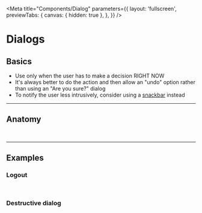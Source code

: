
<Meta
  title="Components/Dialog"
  parameters={{
    layout: 'fullscreen',
    previewTabs: {
      canvas: { hidden: true },
    },
  }}
/>

# Dialogs

## Basics

- Use only when the user has to make a decision RIGHT NOW
- It's always better to do the action and then allow an "undo" option rather than using an "Are you sure?" dialog
- To notify the user less intrusively, consider using a [snackbar](?path=/story/components-snackbar--basic) instead

---

## Anatomy

<Pre>
  <Story id="components-dialog--anatomy" />
</Pre>

---

## Examples

### Logout

<Pre>
  <Story id="components-dialog--logout" />
</Pre>

### Destructive dialog

<Pre>
  <Story id="components-dialog--udf" />
</Pre>
